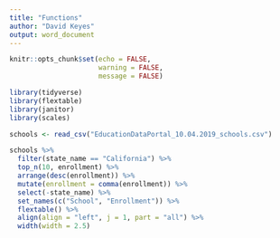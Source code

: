 ```yaml
---
title: "Functions"
author: "David Keyes"
output: word_document
---
```


```r
knitr::opts_chunk$set(echo = FALSE,
                      warning = FALSE,
                      message = FALSE)
```

```r
library(tidyverse)
library(flextable)
library(janitor)
library(scales)
```

```r
schools <- read_csv("EducationDataPortal_10.04.2019_schools.csv")
```

```r
schools %>% 
  filter(state_name == "California") %>% 
  top_n(10, enrollment) %>% 
  arrange(desc(enrollment)) %>% 
  mutate(enrollment = comma(enrollment)) %>% 
  select(-state_name) %>% 
  set_names(c("School", "Enrollment")) %>% 
  flextable() %>% 
  align(align = "left", j = 1, part = "all") %>% 
  width(width = 2.5)
```



